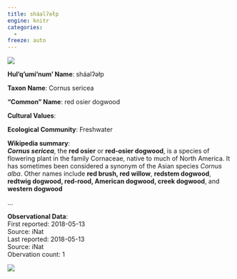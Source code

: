 ```yaml
---
title: sháalʔəłp
engine: knitr
categories:
  - 
freeze: auto
---
```

![](https://static.inaturalist.org/photos/16633753/medium.jpg){fig-alt="sháalʔəłp - red osier dogwood"}

**Hul'q'umi'num' Name**: sháalʔəłp

**Taxon Name**: Cornus sericea

**"Common" Name**: red osier dogwood

**Cultural Values**:  

::: {layout-nrow=1 style="width:60%"}

:::

**Ecological Community**: Freshwater

**Wikipedia summary**:  
<i><b>Cornus sericea</b></i>, the <b>red osier</b> or <b>red-osier dogwood</b>, is a species of flowering plant in the family Cornaceae, native to much of North America. It has sometimes been considered a synonym of the Asian species <i>Cornus alba</i>. Other names include <b>red brush, red willow</b>, <b>redstem dogwood</b>, <b>redtwig dogwood, red-rood, American dogwood, creek dogwood</b>, and <b>western dogwood</b></p>...

**Observational Data**:   
First reported: 2018-05-13  
Source: iNat  
Last reported: 2018-05-13  
Source: iNat  
Obervation count: 1

![](community_dist.png)
